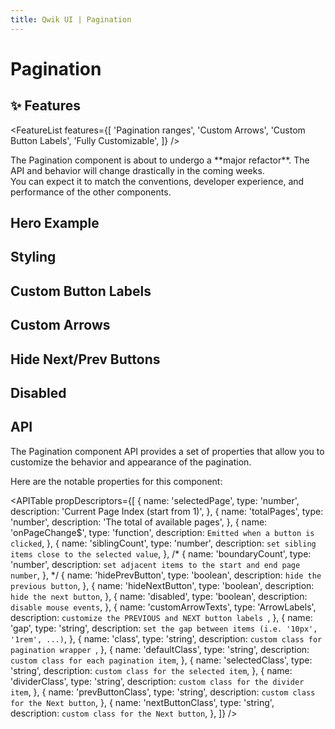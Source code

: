 ```yaml
---
title: Qwik UI | Pagination
---
```



<StatusBanner status={statusByComponent.headless.Pagination} />

# Pagination

<Showcase name="hero" />

## ✨ Features

<FeatureList
  features={[
    'Pagination ranges',
    'Custom Arrows',
    'Custom Button Labels',
    'Fully Customizable',
  ]}
/>

<Note status="warning">
  The Pagination component is about to undergo a **major refactor**. The API and behavior will
  change drastically in the coming weeks.

  <div>You can expect it to match the conventions, developer
  experience, and performance of the other components.</div>
</Note>

## Hero Example

<Showcase name="hero" />

## Styling

<Showcase name="styling" />

## Custom Button Labels

<Showcase name="custom-button-labels" />

## Custom Arrows

<Showcase name="custom-arrows" />

## Hide Next/Prev Buttons

<Showcase name="hide-prev-next-buttons" />

## Disabled

<Showcase name="disabled" />

## API

The Pagination component API provides a set of properties that allow you to customize the behavior and appearance of the pagination.

Here are the notable properties for this component:

<APITable
  propDescriptors={[
    {
      name: 'selectedPage',
      type: 'number',
      description: 'Current Page Index (start from 1)',
    },
    {
      name: 'totalPages',
      type: 'number',
      description: 'The total of available pages',
    },
    {
      name: 'onPageChange$',
      type: 'function',
      description: `Emitted when a button is clicked`,
    },
    {
      name: 'siblingCount',
      type: 'number',
      description: `set sibling items close to the selected value`,
    },
    /*
   {
      name: 'boundaryCount',
      type: 'number',
      description: `set adjacent items to the start and end page number`,
    },
    */
    {
      name: 'hidePrevButton',
      type: 'boolean',
      description: `hide the previous button`,
    },
    {
      name: 'hideNextButton',
      type: 'boolean',
      description: `hide the next button`,
    },
    {
      name: 'disabled',
      type: 'boolean',
      description: `disable mouse events`,
    },
    {
      name: 'customArrowTexts',
      type: 'ArrowLabels',
      description: `customize the PREVIOUS and NEXT button labels `,
    },
    {
      name: 'gap',
      type: 'string',
      description: `set the gap between items (i.e. '10px', '1rem', ...)`,
    },
    {
      name: 'class',
      type: 'string',
      description: `custom class for pagination wrapper `,
    },
    {
      name: 'defaultClass',
      type: 'string',
      description: `custom class for each pagination item`,
    },
    {
      name: 'selectedClass',
      type: 'string',
      description: `custom class for the selected item`,
    },
    {
      name: 'dividerClass',
      type: 'string',
      description: `custom class for the divider item`,
    },
    {
      name: 'prevButtonClass',
      type: 'string',
      description: `custom class for the Next button`,
    },
    {
      name: 'nextButtonClass',
      type: 'string',
      description: `custom class for the Next button`,
    },
  ]}
/>
